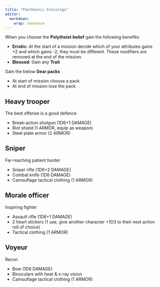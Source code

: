 ```yaml
---
title: "Pantheonic blessings"
editor: 
  markdown: 
    wrap: sentence
---
```


When you choose the **Polytheist** **belief** gain the following benefits:

-   __Erratic:__ At the start of a mission decide which of your attributes gains +2 and which gains -2, they must be different. These modifiers are removed at the end of the mission.
-   __Blessed:__ Gain any __Trait__

Gain the below **Gear packs**

- At start of mission choose a pack
- At end of mission lose the pack

## Heavy trooper

The best offense is a good defence

- Break-action shotgun (1D6+1 DAMAGE)
- Riot shield (1 ARMOR, equip as weapon)
- Steel plate armor (2 ARMOR)

## Sniper

Far-reaching patient hunter

- Sniper rifle (1D6+2 DAMAGE)
- Combat knife (1D6 DAMAGE)
- Camouflage tactical clothing (1 ARMOR)

## Morale officer

Inspiring fighter

- Assault rifle (1D6+1 DAMAGE)
- 2 heart stickers (1 use, give another character +1D3 to their next action roll of choice)
- Tactical clothing (1 ARMOR)

## Voyeur

Recon

- Bow (1D6 DAMAGE)
- Binoculars with heat & x-ray vision
- Camouflage tactical clothing (1 ARMOR)